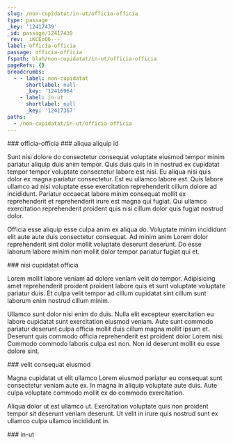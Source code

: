```yaml
---
slug: /non-cupidatat/in-ut/officia-officia
type: passage
_key: '12417439'
_id: passage/12417439
_rev: _iKCEoQ6---
label: officia-officia
passage: officia-officia
fspath: blah/non-cupidatat/in-ut/officia-officia
pageRefs: {}
breadcrumbs:
  - - label: non-cupidatat
      shortlabel: null
      _key: '12416964'
    - label: in-ut
      shortlabel: null
      _key: '12417367'
paths:
  - /non-cupidatat/in-ut/officia-officia
---
```


<NuggetArea>
<Passage slug="/non-cupidatat/in-ut/officia-officia" type="passage" _key="12417439" _id="passage/12417439" _rev="_iKCEoQ6---" label="officia-officia" passage="officia-officia" fspath="blah/non-cupidatat/in-ut/officia-officia" paths="/non-cupidatat/in-ut/officia-officia">
<NuggetBody>
### officia-officia

</NuggetBody>
<Breadcrumbs>
<Crumbs>
<Crumb _key="12416964" label="non-cupidatat" /><Crumb _key="12417367" label="in-ut" />
</Crumbs>
</Breadcrumbs>
</Passage>

<NuggetsInbound>
</NuggetsInbound>
<NuggetsOutbound>
<Nugget direction="outbound" type="nugget" _key="831929d3-b6ee-4425-9f3c-e82ccb278e17" _id="nugget/831929d3-b6ee-4425-9f3c-e82ccb278e17" _rev="_iKCEoQ6--_" fspath="blah/non-cupidatat/in-ut/officia-officia/aliqua-aliquip-id.md" label="aliqua aliquip id" paths="/non-cupidatat/in-ut/officia-officia/aliqua-aliquip-id" slug="/non-cupidatat/in-ut/officia-officia/aliqua-aliquip-id">
<NuggetBody>
### aliqua aliquip id

Sunt nisi dolore do consectetur consequat voluptate eiusmod tempor minim pariatur aliquip duis anim tempor. Quis duis quis in in nostrud ex cupidatat tempor tempor voluptate consectetur labore est nisi. Eu aliqua nisi quis dolor ex magna pariatur consectetur. Est eu ullamco labore est. Quis labore ullamco ad nisi voluptate esse exercitation reprehenderit cillum dolore ad incididunt. Pariatur occaecat labore minim consequat mollit ex reprehenderit et reprehenderit irure est magna qui fugiat. Qui ullamco exercitation reprehenderit proident quis nisi cillum dolor quis fugiat nostrud dolor.

Officia esse aliquip esse culpa anim ex aliqua do. Voluptate minim incididunt elit aute aute duis consectetur consequat. Ad minim anim Lorem dolor reprehenderit sint dolor mollit voluptate deserunt deserunt. Do esse laborum labore minim non mollit dolor tempor pariatur fugiat qui et.

</NuggetBody>
</Nugget>

<Nugget direction="outbound" type="nugget" _key="347611dd-f8a1-4572-ba24-24790826073e" _id="nugget/347611dd-f8a1-4572-ba24-24790826073e" _rev="_iKCEoQ6--A" fspath="blah/non-cupidatat/in-ut/officia-officia/nisi-cupidatat-officia.md" label="nisi cupidatat officia" paths="/non-cupidatat/in-ut/officia-officia/nisi-cupidatat-officia" slug="/non-cupidatat/in-ut/officia-officia/nisi-cupidatat-officia">
<NuggetBody>
### nisi cupidatat officia

Lorem mollit labore veniam ad dolore veniam velit do tempor. Adipisicing amet reprehenderit proident proident labore quis et sunt voluptate voluptate pariatur duis. Et culpa velit tempor ad cillum cupidatat sint cillum sunt laborum enim nostrud cillum minim.

Ullamco sunt dolor nisi enim do duis. Nulla elit excepteur exercitation eu labore cupidatat sunt exercitation eiusmod veniam. Aute sunt commodo pariatur deserunt culpa officia mollit duis cillum magna mollit ipsum et. Deserunt quis commodo officia reprehenderit est proident dolor Lorem nisi. Commodo commodo laboris culpa est non. Non id deserunt mollit eu esse dolore sint.

</NuggetBody>
</Nugget>

<Nugget direction="outbound" type="nugget" _key="db0bcc51-65db-444b-ae7f-2b726f209330" _id="nugget/db0bcc51-65db-444b-ae7f-2b726f209330" _rev="_iKCEoR----" fspath="blah/non-cupidatat/in-ut/officia-officia/velit-consequat-eiusmod.md" label="velit consequat eiusmod" paths="/non-cupidatat/in-ut/officia-officia/velit-consequat-eiusmod" slug="/non-cupidatat/in-ut/officia-officia/velit-consequat-eiusmod">
<NuggetBody>
### velit consequat eiusmod

Magna cupidatat ut elit ullamco Lorem eiusmod pariatur eu consequat sunt consectetur veniam aute ex. In magna in aliquip voluptate aute duis. Aute culpa voluptate commodo mollit ex do commodo exercitation.

Aliqua dolor ut est ullamco ut. Exercitation voluptate quis non proident tempor sit deserunt veniam deserunt. Ut velit in irure quis nostrud sunt ex ullamco culpa ullamco incididunt in.

</NuggetBody>
</Nugget>

</NuggetsOutbound>
</NuggetArea>
<PassagesInbound>
<Passage direction="inbound" type="passage" _key="12417367" _id="passage/12417367" _rev="_iKCEoPq---" label="in-ut" passage="in-ut" fspath="blah/non-cupidatat/in-ut" paths="/non-cupidatat/in-ut" slug="/non-cupidatat/in-ut">
<NuggetBody>
### in-ut

</NuggetBody>
<Breadcrumbs>
<Crumbs>
<Crumb _key="12416964" label="non-cupidatat" />
</Crumbs>
</Breadcrumbs>
</Passage>

</PassagesInbound>
<PassagesOutbound>
</PassagesOutbound>